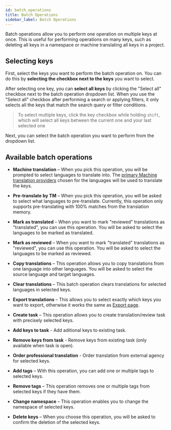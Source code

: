---
id: batch_operations
title: Batch Operations
sidebar_label: Batch Operations
---


Batch operations allow you to perform one operation on multiple keys at once.
This is useful for performing operations on many keys, such as deleting all keys in a namespace or machine translating all keys in a project.

## Selecting keys

First, select the keys you want to perform the batch operation on. You can do this by **selecting the checkbox next to the keys** you want to select.

After selecting one key, you can **select all keys** by clicking the "Select all" checkbox next to the batch operation dropdown list.
When you use the "Select all" checkbox after performing a search or applying filters, it only selects all the keys that match the search query or filter conditions.

> To select multiple keys, click the key checkbox while holding `shift`, which will select all keys between the current one and your last selected one

Next, you can select the batch operation you want to perform from the dropdown list.

<ScreenshotWrapper
  src="/img/docs/platform/batch-operations.webp"
  alt="Select keys"
/>

## Available batch operations

- **Machine translation** – When you pick this operation, you will be prompted to select languages to translate into.
  The [primary Machine translation providers](/platform/projects_and_organizations/machine-translation-settings) chosen for the languages will be used to translate the keys.

- **Pre-translate by TM** – When you pick this operation, you will be asked to select what languages to pre-translate.
  Currently, this operation only supports pre-translating with 100% matches from the translation memory.

- **Mark as translated** – When you want to mark "reviewed" translations as "translated", you can use this operation.
  You will be asked to select the languages to be marked as translated.

- **Mark as reviewed** – When you want to mark "translated" translations as "reviewed", you can use this operation.
  You will be asked to select the languages to be marked as reviewed.

- **Copy translations** – This operation allows you to copy translations from one language into other languages. You will be asked to select the source language and target languages.

- **Clear translations** – This batch operation clears translations for selected languages in selected keys.

- **Export translations** – This allows you to select exactly which keys you want to export, otherwise it works the same as [Export page](../projects_and_organizations/export.mdx).

- **Create task** – This operation allows you to create translation/review task with precisely selected keys.
  
- **Add keys to task** - Add aditional keys to existing task.

- **Remove keys from task** - Remove keys from existing task (only available when task is open).

- **Order professional translation** - Order translation from external agency for selected keys.

- **Add tags** – With this operation, you can add one or multiple tags to selected keys.

- **Remove tags** – This operation removes one or multiple tags from selected keys if they have them.

- **Change namespace** – This operation enables you to change the namespace of selected keys.

- **Delete keys** – When you choose this operation, you will be asked to confirm the deletion of the selected keys.
